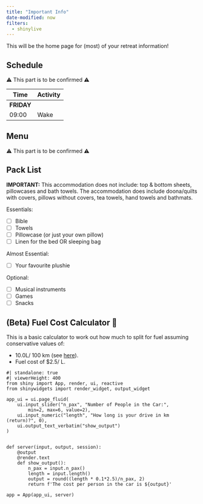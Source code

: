 ```yaml
---
title: "Important Info"
date-modified: now
filters:
  - shinylive
---
```


This will be the home page for (most) of your retreat information!

## Schedule

⚠️ This part is to be confirmed ⚠️

| Time | Activity |
| --- | --- |
| **FRIDAY** || 
| 09:00 | Wake |

## Menu

⚠️ This part is to be confirmed ⚠️

## Pack List

**IMPORTANT:** This accommodation does not include: top & bottom sheets, pillowcases and bath towels. The accommodation does include doona/quilts with covers, pillows without covers, tea towels, hand towels and bathmats.

Essentials:

 - [ ] Bible
 - [ ] Towels
 - [ ] Pillowcase (or just your own pillow)
 - [ ] Linen for the bed OR sleeping bag

Almost Essential:

- [ ] Your favourite plushie

Optional:

- [ ] Musical instruments
- [ ] Games
- [ ] Snacks

## (Beta) Fuel Cost Calculator 🧪

This is a basic calculator to work out how much to split for fuel assuming conservative values of:

* 10.0L/ 100 km (see [here](https://www.carsguide.com.au/car-advice/what-is-average-fuel-consumption-88469)).
* Fuel cost of $2.5/ L.
```shinylive-python
#| standalone: true
#| viewerHeight: 400
from shiny import App, render, ui, reactive
from shinywidgets import render_widget, output_widget

app_ui = ui.page_fluid(
    ui.input_slider("n_pax", "Number of People in the Car:", 
        min=2, max=6, value=2),
    ui.input_numeric("length", "How long is your drive in km (return)?", 0),
    ui.output_text_verbatim("show_output")
)


def server(input, output, session): 
    @output 
    @render.text
    def show_output():
        n_pax = input.n_pax()
        length = input.length()
        output = round((length * 0.1*2.5)/n_pax, 2)
        return f'The cost per person in the car is ${output}'

app = App(app_ui, server)
```